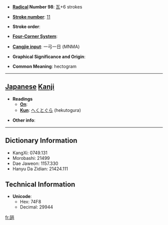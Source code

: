 * '''[[Wiktionary:Chinese radical index| Radical]] Number 98''': [[Wiktionary:Chinese radical index 瓦|瓦]]+6 strokes

* '''[[Wiktionary:Chinese total strokes index|Stroke number]]''': [[Wiktionary:Chinese total strokes index 11|11]]

* '''Stroke order''': 

* '''[[Wiktionary:Chinese four corner index|Four-Corner System]]''': 

* '''[[Wiktionary:Chinese Cangjie index|Cangjie input]]''': 一弓一日 (MNMA)

* '''Graphical Significance and Origin''': 

* '''Common Meaning''': hectogram

----

== [[Japanese]] [[Kanji]] ==

* '''Readings'''
** '''[[On]]''': 
** '''[[Kun]]''': [[へくとぐら]] (hekutogura)

* '''Other info''':  

----

== Dictionary Information ==

* KangXi: 0749.131
* Morobashi: 21499
* Dae Jaweon: 1157.330
* Hanyu Da Zidian: 21424.111

== Technical Information ==

* '''Unicode''':
** Hex: 74F8
** Decimal: 29944

[[fr:瓸]]
